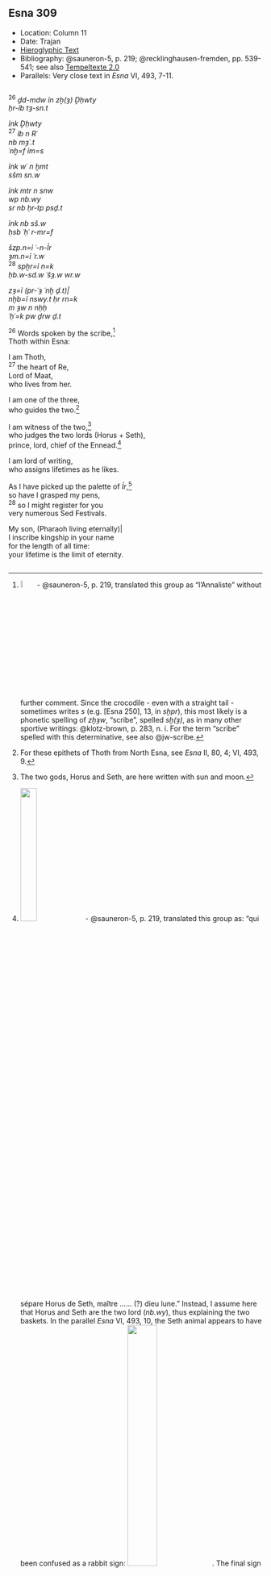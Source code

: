 ## Esna 309 {-}  
  
<style>  
  
  .col2 {  
    columns: 2 320px;         /* number of columns and width in pixels*/  
    -webkit-columns: 2 320px; /* chrome, safari */  
    -moz-columns: 2 320px;    /* firefox */  
    -webkit-column-break-inside: avoid;  
    -page-break-inside: avoid;  
    -break-inside: avoid;  
  }  
  
</style>  

- Location: Column 11
- Date: Trajan 
- [Hieroglyphic Text](https://www.ifao.egnet.net/uploads/publications/enligne/Temples-Esna003.pdf#page=270){target="_blank"}
- Bibliography: @sauneron-5, p. 219; @recklinghausen-fremden, pp. 539-541; see also [Tempeltexte 2.0](http://www.tempeltexte.uni-tuebingen.de/portal/#/text-detail/1157){target="_blank"}
- Parallels: Very close text in *Esna* VI, 493, 7-11.


<div class="col2">  


^26^ *ḏd-mdw ỉn zẖ(ȝ) Ḏḥwty  *  
*ḥr-ỉb tȝ-sn.t  *  
     
*ỉnk Ḏḥwty  *  
^27^ *ỉb n Rʿ  *  
*nb mȝʿ.t  *  
*ʿnḫ=f ỉm=s  *  
    
*ỉnk wʿ n ḫmt  *  
*sšm sn.w  *  
     
*ỉnk mtr n snw  *  
*wp nb.wy  *  
*sr nb ḥr-tp psḏ.t  *  
    
*ỉnk nb sš.w   *  
*ḥsb ʿḥʿ r-mr=f  *  
    
*šzp.n=ỉ ʿ-n-Ỉr  *  
*ȝm.n=ỉ ʿr.w  *  
^28^ *spẖr=ỉ n=k   *  
*ḥb.w-sd.w ʿšȝ.w wr.w  *  
    
*zȝ=ỉ (pr-ʿȝ ʿnḫ ḏ.t)|  *  
*nḫb=ỉ nswy.t ḥr rn=k  *  
*m ȝw n nḥḥ  *  
*ʿḥʿ=k pw ḏrw ḏ.t  *  
   
^26^ Words spoken by the scribe,[^fn-309-1]   
Thoth within Esna:  
  
I am Thoth,  
^27^ the heart of Re,  
Lord of Maat,  
who lives from her.  
  
I am one of the three,  
who guides the two.[^fn-309-2]  
  
I am witness of the two,[^fn-309-3]  
who judges the two lords (Horus + Seth),  
prince, lord, chief of the Ennead.[^fn-309-3b]   
  
I am lord of writing,  
who assigns lifetimes as he likes.  
  
As I have picked up the palette of *Ỉr*,[^fn-309-4]  
so have I grasped my pens,  
^28^ so I might register for you  
very numerous Sed Festivals.  
  
My son, (Pharaoh living eternally)|  
I inscribe kingship in your name  
for the length of all time:  
your lifetime is the limit of eternity.  

</div>

[^fn-309-1]: ![](./images/309_26_1.png){width=6%} - @sauneron-5, p. 219, translated this group as "l'Annaliste" without further comment. Since the crocodile - even with a straight tail -  sometimes writes *s* (e.g. [Esna 250], 13, in *sḫpr*), this most likely is a phonetic spelling of *zḫȝw*, "scribe", spelled *sḫ(ȝ)*, as in many other sportive writings: @klotz-brown, p. 283, n. i. For the term "scribe" spelled with this determinative, see also @jw-scribe.
[^fn-309-2]: For these epithets of Thoth from North Esna, see *Esna* II, 80, 4; VI, 493, 9.
[^fn-309-3]: The two gods, Horus and Seth, are here written with sun and moon.
[^fn-309-3b]: ![](./images/309_27.png){width=26%} - @sauneron-5, p. 219, translated this group as: "qui sépare Horus de Seth, maître ...... (?) dieu lune." Instead, I assume here that Horus and Seth are the two lord (*nb.wy*), thus explaining the two baskets. In the parallel *Esna* VI, 493, 10, the Seth animal appears to have been confused as a rabbit sign: ![](./images/493_10.png){width=35%}.  The final sign uses the rare value of a moon or Khonsu to write *nb*, derived from its frequent use in the expression *rʿ-nb*, "daily." 
[^fn-309-4]: Cf. @cauville-scribe, p. 186.